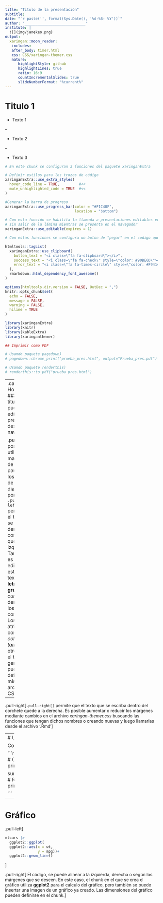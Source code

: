 ```yaml
---
title: "Titulo de la presentación"   
subtitle: 
date: "`r paste('', format(Sys.Date(), '%d-%B- %Y'))`"
author: "____________________________"
institute: |
  ![](img/janekeo.png)
output: 
  xaringan::moon_reader:
   includes: 
   after_body: timer.html
   css: CSS/xaringan-themer.css
   nature:    
      highlightStyle: github    
      highlightLines: true
      ratio: 16:9
      countIncrementalSlides: true
      slideNumberFormat: "%current%"
---
```


# Titulo 1
 
- Texto 1

--

- Texto 2

--

- Texto 3

```r

# En este chunk se configuran 3 funciones del paquete xaringanExtra

# Definir estilos para los trozos de código
xaringanExtra::use_extra_styles(
  hover_code_line = TRUE,         #<<
  mute_unhighlighted_code = TRUE  #<<
)

#Generar la barra de progreso
xaringanExtra::use_progress_bar(color = "#F1C40F", 
                                location = "bottom")

```


```r
# Con esta función se habilita la llamada a presentaciones editables en vivo 
# sin salir de la lámina mientras se presenta en el navegador 
xaringanExtra::use_editable(expires = 1)
```


```r

# Con estas funciones se configura un boton de "pegar" en el codigo que se inserte en una lámina. 

htmltools::tagList(
  xaringanExtra::use_clipboard(
    button_text = "<i class=\"fa fa-clipboard\"></i>",
    success_text = "<i class=\"fa fa-check\" style=\"color: #90BE6D\"></i>",
    error_text = "<i class=\"fa fa-times-circle\" style=\"color: #F94144\"></i>"
  ),
  rmarkdown::html_dependency_font_awesome() 
)
```

```r
options(htmltools.dir.version = FALSE, OutDec = ",")
knitr::opts_chunk$set(
  echo = FALSE,
  message = FALSE, 
  warning = FALSE,
  hiline = TRUE
)

library(xaringanExtra)
library(knitr)
library(kableExtra)
library(xaringanthemer)

## Imprimir como PDF

# Usando paquete pagedown)
# pagedown::chrome_print("prueba_pres.html", output="Prueba_pres.pdf")

# Usando paquete renderthis)
# renderthis::to_pdf("prueba_pres.html")
```
---
.can-edit[
# Hola Mundo 
### (El titulo se puede editar a presentar desde el navegador)
]

.pull-left[Es posible utilizar marcadores de CSS, para definir los estilos de las diapositivas, por ejemplo `.pull-left[]` permite que el texto que se escriba dentro del corchete quede a la izquierda. Tambiéns es posible editar los estilos del texto y usar **letras gruesas** o *cursivas* dentro de los corchetes. Los atributos como *colores*, *tamaño*, y otros sobre el texto en general se pueden definir en el mismo archivo CSS.]

--

.pull-right[`.pull-right[]` permite que el texto que se escriba dentro del corchete quede a la derecha. Es posible aumentar o reducir los márgenes mediante cambios en el archivo *xaringan-themer.css* buscando las funciones que tengan dichos nombres o creando nuevas y luego llamarlas desde el archivo '.Rmd']

---
# Uso de código

Codigo en diapositiva

```r
mtcars |> head(5) # Observar las 5 primeras filas

summary(mtcars[,1:3]) # Revisar las 3 primeras columnas

```


---
# Gráfico

.pull-left[
```r
mtcars |> 
  ggplot2::ggplot(
  ggplot2::aes(x = wt,
               y = mpg))+
  ggplot2::geom_line()


```
]

.pull-right[
El código, se puede alinear a la izquierda, derecha o según los márgenes que se deseen. En este caso, el chunk en el que se crea el gráfico utiliza **ggplot2** para el calculo del gráfico, pero también se puede insertar una imagen de un gráfico ya creado. Las dimensiones del gráfico pueden definirse en el chunk.
]